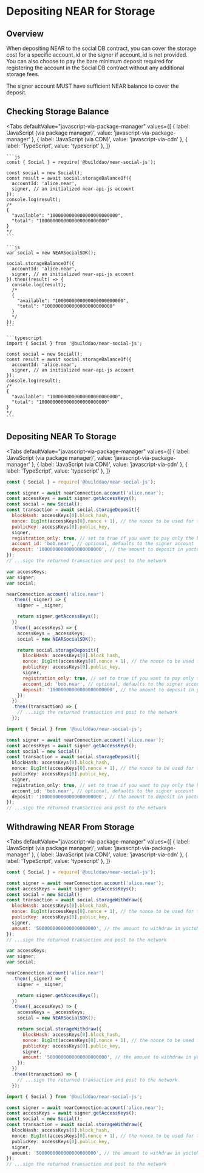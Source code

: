 
# Depositing NEAR for Storage

<TOCInline
maxHeadingLevel={4}
toc={toc}
/>

## Overview

When depositing NEAR to the social DB contract, you can cover the storage cost for a specific account_id or the signer if account_id is not provided. You can also choose to pay the bare minimum deposit required for registering the account in the Social DB contract without any additional storage fees.

The signer account MUST have sufficient NEAR balance to cover the deposit.

## Checking Storage Balance

<Tabs
  defaultValue="javascript-via-package-manager"
  values={[
    { label: 'JavaScript (via package manager)', value: 'javascript-via-package-manager' },
    { label: 'JavaScript (via CDN)', value: 'javascript-via-cdn' },
    { label: 'TypeScript', value: 'typescript' },
  ]}
>
  <TabItem value="javascript-via-package-manager">

    ```js
    const { Social } = require('@builddao/near-social-js');

    const social = new Social();
    const result = await social.storageBalanceOf({
      accountId: 'alice.near',
      signer, // an initialized near-api-js account
    });
    console.log(result);
    /*
    {
      "available": "1000000000000000000000000",
      "total": "1000000000000000000000000"
    }
    */
    ```

  </TabItem>

  <TabItem value="javascript-via-cdn">

    ```js
    var social = new NEARSocialSDK();

    social.storageBalanceOf({
      accountId: 'alice.near',
      signer, // an initialized near-api-js account
    }).then((result) => {
      console.log(result);
      /*
      {
        "available": "1000000000000000000000000",
        "total": "1000000000000000000000000"
      }
      */
    });
    ```

  </TabItem>

  <TabItem value="typescript">

    ```typescript
    import { Social } from '@builddao/near-social-js';

    const social = new Social();
    const result = await social.storageBalanceOf({
      accountId: 'alice.near',
      signer, // an initialized near-api-js account
    });
    console.log(result);
    /*
    {
      "available": "1000000000000000000000000",
      "total": "1000000000000000000000000"
    }
    */
    ```

  </TabItem>
</Tabs>

## Depositing NEAR To Storage

<Tabs
  defaultValue="javascript-via-package-manager"
  values={[
  { label: 'JavaScript (via package manager)', value: 'javascript-via-package-manager' },
  { label: 'JavaScript (via CDN)', value: 'javascript-via-cdn' },
  { label: 'TypeScript', value: 'typescript' },
  ]}
>
  <TabItem value="javascript-via-package-manager">

  ```js
  const { Social } = require('@builddao/near-social-js');

  const signer = await nearConnection.account('alice.near');
  const accessKeys = await signer.getAccessKeys();
  const social = new Social();
  const transaction = await social.storageDeposit({
    blockHash: accessKeys[0].block_hash,
    nonce: BigInt(accessKeys[0].nonce + 1), // the nonce to be used for the transaction, must be greater than the access key nonce
    publicKey: accessKeys[0].public_key,
    signer,
    registration_only: true, // set to true if you want to pay only the bare minimum deposit
    account_id: 'bob.near', // optional, defaults to the signer account
    deposit: '10000000000000000000000', // the amount to deposit in yoctoNEAR
  });
  // ...sign the returned transaction and post to the network
  ```

  </TabItem>

  <TabItem value="javascript-via-cdn">

  ```js
  var accessKeys;
  var signer;
  var social;

  nearConnection.account('alice.near')
    .then((_signer) => {
      signer = _signer;

      return signer.getAccessKeys();
    })
    .then((_accessKeys) => {
      accessKeys = _accessKeys;
      social = new NEARSocialSDK();

      return social.storageDeposit({
        blockHash: accessKeys[0].block_hash,
        nonce: BigInt(accessKeys[0].nonce + 1), // the nonce to be used for the transaction, must be greater than the access key nonce
        publicKey: accessKeys[0].public_key,
        signer,
        registration_only: true, // set to true if you want to pay only the bare minimum deposit
        account_id: 'bob.near', // optional, defaults to the signer account
        deposit: '10000000000000000000000', // the amount to deposit in yoctoNEAR
      });
    })
    .then((transaction) => {
      // ...sign the returned transaction and post to the network
    });
  ```

  </TabItem>

  <TabItem value="typescript">

  ```typescript
  import { Social } from '@builddao/near-social-js';

  const signer = await nearConnection.account('alice.near');
  const accessKeys = await signer.getAccessKeys();
  const social = new Social();
  const transaction = await social.storageDeposit({
    blockHash: accessKeys[0].block_hash,
    nonce: BigInt(accessKeys[0].nonce + 1), // the nonce to be used for the transaction, must be greater than the access key nonce
    publicKey: accessKeys[0].public_key,
    signer,
    registration_only: true, // set to true if you want to pay only the bare minimum deposit
    account_id: 'bob.near', // optional, defaults to the signer account
    deposit: '10000000000000000000000', // the amount to deposit in yoctoNEAR
  });
  // ...sign the returned transaction and post to the network
  ```

  </TabItem>
</Tabs>

## Withdrawing NEAR From Storage

<Tabs
  defaultValue="javascript-via-package-manager"
  values={[
  { label: 'JavaScript (via package manager)', value: 'javascript-via-package-manager' },
  { label: 'JavaScript (via CDN)', value: 'javascript-via-cdn' },
  { label: 'TypeScript', value: 'typescript' },
  ]}
>
  <TabItem value="javascript-via-package-manager">

  ```js
  const { Social } = require('@builddao/near-social-js');

  const signer = await nearConnection.account('alice.near');
  const accessKeys = await signer.getAccessKeys();
  const social = new Social();
  const transaction = await social.storageWithdraw({
    blockHash: accessKeys[0].block_hash,
    nonce: BigInt(accessKeys[0].nonce + 1), // the nonce to be used for the transaction, must be greater than the access key nonce
    publicKey: accessKeys[0].public_key,
    signer,
    amount: '5000000000000000000000', // the amount to withdraw in yoctoNEAR, optional, defaults to all available balance
  });
  // ...sign the returned transaction and post to the network
  ```

  </TabItem>

  <TabItem value="javascript-via-cdn">

  ```js
  var accessKeys;
  var signer;
  var social;

  nearConnection.account('alice.near')
    .then((_signer) => {
      signer = _signer;

      return signer.getAccessKeys();
    })
    .then((_accessKeys) => {
      accessKeys = _accessKeys;
      social = new NEARSocialSDK();

      return social.storageWithdraw({
        blockHash: accessKeys[0].block_hash,
        nonce: BigInt(accessKeys[0].nonce + 1), // the nonce to be used for the transaction, must be greater than the access key nonce
        publicKey: accessKeys[0].public_key,
        signer,
        amount: '5000000000000000000000', // the amount to withdraw in yoctoNEAR, optional, defaults to all available balance
      });
    })
    .then((transaction) => {
      // ...sign the returned transaction and post to the network
    });
  ```

  </TabItem>

  <TabItem value="typescript">

  ```typescript
  import { Social } from '@builddao/near-social-js';

  const signer = await nearConnection.account('alice.near');
  const accessKeys = await signer.getAccessKeys();
  const social = new Social();
  const transaction = await social.storageWithdraw({
    blockHash: accessKeys[0].block_hash,
    nonce: BigInt(accessKeys[0].nonce + 1), // the nonce to be used for the transaction, must be greater than the access key nonce
    publicKey: accessKeys[0].public_key,
    signer,
    amount: '5000000000000000000000', // the amount to withdraw in yoctoNEAR, optional, defaults to all available balance
  });
  // ...sign the returned transaction and post to the network
  ```

  </TabItem>
</Tabs>
